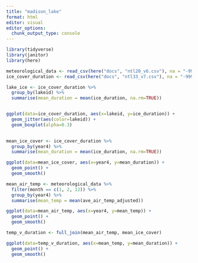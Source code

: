 ```yaml
---
title: "madison_lake"
format: html
editor: visual
editor_options: 
  chunk_output_type: console
---
```


```r
library(tidyverse)
library(janitor)
library(here)

meteorological_data <- read_csv(here("docs", "ntl20_v6.csv"), na = "-999")
ice_cover_duration <- read_csv(here("docs", "ntl33_v7.csv"), na = "-999")
```

```r
lake_ice <- ice_cover_duration %>%
  group_by(lakeid) %>%
  summarise(mean_duration = mean(ice_duration, na.rm=TRUE))


ggplot(data=ice_cover_duration, aes(x=lakeid, y=ice_duration)) +
  geom_jitter(aes(color=lakeid)) +
  geom_boxplot(alpha=0.3)
  
```

```r
mean_ice_cover <- ice_cover_duration %>%
  group_by(year4) %>%
  summarise(mean_duration = mean(ice_duration, na.rm=TRUE))

ggplot(data=mean_ice_cover, aes(x=year4, y=mean_duration)) +
  geom_point() +
  geom_smooth()
```

```r
mean_air_temp <- meteorological_data %>%
  filter(month == c(1, 2, 12)) %>%
  group_by(year4) %>%
  summarise(mean_temp = mean(ave_air_temp_adjusted))

ggplot(data=mean_air_temp, aes(x=year4, y=mean_temp)) +
  geom_point() +
  geom_smooth()
```

```r
temp_v_duration <- full_join(mean_air_temp, mean_ice_cover)

ggplot(data=temp_v_duration, aes(x=mean_temp, y=mean_duration)) +
  geom_point() +
  geom_smooth()
```































